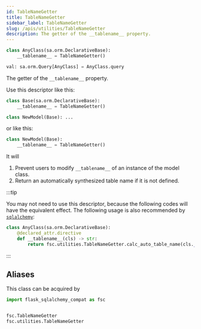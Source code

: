 ```yaml
---
id: TableNameGetter
title: TableNameGetter
sidebar_label: TableNameGetter
slug: /apis/utilities/TableNameGetter
description: The getter of the __tablename__ property.
---
```




<APITopBar type="class" isDescriptor={true} source="utilities.TableNameGetter" />

```python
class AnyClass(sa.orm.DeclarativeBase):
    __tablename__ = TableNameGetter()

val: sa.orm.Query[AnyClass] = AnyClass.query
```

The getter of the `__tablename__` property.

Use this descriptor like this:

```python
class Base(sa.orm.DeclarativeBase):
    __tablename__ = TableNameGetter()

class NewModel(Base): ...
```

or like this:

```python
class NewModel(Base):
    __tablename__ = TableNameGetter()
```

It will

1. Prevent users to modify `__tablename__` of an instance of the model class.
2. Return an automatically synthesized table name if it is not defined.

:::tip

You may not need to use this descriptor, because the following codes will have the
equivalent effect. The following usage is also recommended by
[`sqlalchemy`<IconExternalLink/>][link-sqla]:

```python
class AnyClass(sa.orm.DeclarativeBase):
    @declared_attr.directive
    def __tablename__(cls) -> str:
        return fsc.utilities.TableNameGetter.calc_auto_table_name(cls.__name__)
```

:::

[link-sqla]: https://docs.sqlalchemy.org/en/20/orm/mapping_api.html#sqlalchemy.orm.declared_attr.directive

## Aliases

This class can be acquired by

```python
import flask_sqlalchemy_compat as fsc


fsc.TableNameGetter
fsc.utilities.TableNameGetter
```
